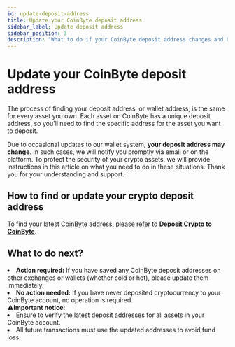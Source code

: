 ```yaml
---
id: update-deposit-address
title: Update your CoinByte deposit address
sidebar_label: Update deposit address
sidebar_position: 3
description: "What to do if your CoinByte deposit address changes and how to keep your wallet info up to date."
---
```



# Update your CoinByte deposit address

The process of finding your deposit address, or wallet address, is the same for every asset you own. Each asset on CoinByte has a unique deposit address, so you'll need to find the specific address for the asset you want to deposit.

Due to occasional updates to our wallet system, <strong>your deposit address may change</strong>. In such cases, we will notify you promptly via email or on the platform. To protect the security of your crypto assets, we will provide instructions in this article on what you need to do in these situations. Thank you for your understanding and support.

## How to find or update your crypto deposit address

To find your latest CoinByte address, please refer to <strong>[Deposit Crypto to CoinByte](/docs/deposit-crypto/deposit-crypto-to-coinbyte)</strong>.

## What to do next?

<TickList>
<li><strong>Action required:</strong> If you have saved any CoinByte deposit addresses on other exchanges or wallets (whether cold or hot), please update them immediately. </li> 

<li><strong>No action needed:</strong> If you have never deposited cryptocurrency to your CoinByte account, no operation is required.</li>
</TickList>

<WarningBox>
⚠️<strong>Important notice:</strong>
<TickList>
<li>Ensure to verify the latest deposit addresses for all assets in your CoinByte account.</li>
<li>All future transactions must use the updated addresses to avoid fund loss.</li>
</TickList>
</WarningBox>

<RelatedArticles category="deposit-crypto" />
